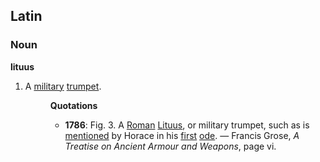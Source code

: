 ==Latin==
===Noun===
'''lituus'''
# A [[military]] [[trumpet]].
#:'''Quotations'''
#:*'''1786''': Fig. 3. A [[Roman]] [[Lituus]], or military trumpet, such as is [[mention]]ed by Horace in his [[first]] [[ode]]. &mdash; Francis Grose, ''A Treatise on Ancient Armour and Weapons'', page vi.
